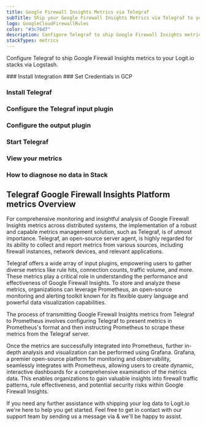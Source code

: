```yaml
---
title: Google Firewall Insights Metrics via Telegraf
subTitle: Ship your Google Firewall Insights Metrics via Telegraf to your Logit.io Stack
logo: GoogleCloudFirewallRules
color: "#3c76d7"
description: Configure Telegraf to ship Google Firewall Insights metrics to Logit.io. Get started using our Telegraf Google Firewall Insights metrics example configuration.
stackTypes: metrics
---
```


Configure Telegraf to ship Google Firewall Insights metrics to your Logit.io stacks via Logstash.

<Steps>
  ### Install Integration
  <InstallIntegration/>
  ### Set Credentials in GCP

  <SetGCPCredentials intro="Google Firewall Insights represents a distinctive collection of services integrated within Google Cloud. It is purposefully designed for enhanced visibility, analysis, and management of firewall rules and traffic, facilitating secure and efficient network protection in a cloud-centric environment."/>
  
  ### Install Telegraf

  <InstallTelegraf />

  ### Configure the Telegraf input plugin

  <TelegrafStackDriverInput metric_type="firewallinsights.googleapis.com"/>

  ### Configure the output plugin

  <TelegrafOutputPlugin />

  ### Start Telegraf

  <StartTelegraf />

  ### View your metrics
  <LaunchStack stackType="metrics" source="Google_Firewall_Insights_Metrics_via_Telegraf" utmMedium="metrics" utmCampaign="telegraf-GoogleFirewallInsights-metrics" />

  ### How to diagnose no data in Stack

  <DiagnoseNoData />
</Steps>

## Telegraf Google Firewall Insights Platform metrics Overview

For comprehensive monitoring and insightful analysis of Google Firewall Insights metrics across 
distributed systems, the implementation of a robust and capable metrics management solution, 
such as Telegraf, is of utmost importance. Telegraf, an open-source server agent, is highly 
regarded for its ability to collect and report metrics from various sources, including firewall 
instances, network devices, and relevant applications.

Telegraf offers a wide array of input plugins, empowering users to gather diverse metrics like rule hits, 
connection counts, traffic volume, and more. These metrics play a critical role in understanding the 
performance and effectiveness of Google Firewall Insights. To store and analyze these metrics, 
organizations can leverage Prometheus, an open-source monitoring and alerting toolkit known for its flexible 
query language and powerful data visualization capabilities.

The process of transmitting Google Firewall Insights metrics from Telegraf to Prometheus involves configuring 
Telegraf to present metrics in Prometheus's format and then instructing Prometheus to scrape these metrics 
from the Telegraf server.

Once the metrics are successfully integrated into Prometheus, further in-depth analysis and visualization 
can be performed using Grafana. Grafana, a premier open-source platform for monitoring and observability, 
seamlessly integrates with Prometheus, allowing users to create dynamic, interactive dashboards for a 
comprehensive examination of the metrics data. This enables organizations to gain valuable insights 
into firewall traffic patterns, rule effectiveness, and potential security risks within Google Firewall Insights.

If you need any further assistance with shipping your log data to Logit.io we're here to help you get started. 
Feel free to get in contact with our support team by sending us a message via <IntercomButton text="live chat" /> & we'll be happy to assist.